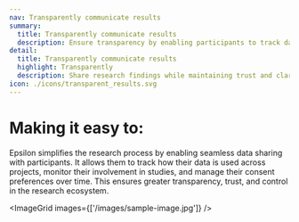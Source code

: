 ```yaml
---
nav: Transparently communicate results
summary:
  title: Transparently communicate results
  description: Ensure transparency by enabling participants to track data usage, manage consent, and access research findings
detail:
  title: Transparently communicate results
  highlight: Transparently
  description: Share research findings while maintaining trust and clarity. Epsilon is designed for transparency and participant engagement.
icon: ./icons/transparent_results.svg
---
```




# Making it easy to:
Epsilon simplifies the research process by enabling seamless data sharing with participants. It allows them to track how their data is used across projects, monitor their involvement in studies, and manage their consent preferences over time. This ensures greater transparency, trust, and control in the research ecosystem.


<ImageGrid images={['/images/sample-image.jpg']} />